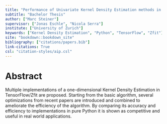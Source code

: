```yaml
---
title: "Performance of Univariate Kernel Density Estimation methods in TensorFlow"
subtitle: "Bachelor Thesis"
author: ["Marc Steiner"]
supervisor: ["Jonas Eschle", "Nicola Serra"]
institute: ["University of Zurich"]
keywords: ["Kernel Density Estimation", "Python", "TensorFlow", "Zfit"]
site: "bookdown::bookdown_site"
bibliography: ["citations/papers.bib"]
link-citations: True
csl: "citation-styles/aip.csl"
---
```


# Abstract {-}

Multiple implementations of a one-dimensional Kernel Density Estimation in TensorFlow/Zfit are proposed. Starting from the basic algorithm, several optimizations from recent papers are introduced and combined to ameliorate the efficiency of the algorithm. By comparing its accuracy and efficiency to implementations in pure Python it is shown as competitive and useful in real world applications.

\newpage
\tableofcontents
